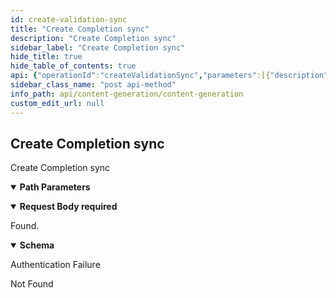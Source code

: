 ```yaml
---
id: create-validation-sync
title: "Create Completion sync"
description: "Create Completion sync"
sidebar_label: "Create Completion sync"
hide_title: true
hide_table_of_contents: true
api: {"operationId":"createValidationSync","parameters":[{"description":"The Content Generation id.","in":"path","name":"contentGenerationId","required":true,"schema":{"type":"integer","format":"int64"}}],"requestBody":{"content":{"application/json":{"schema":{"type":"object","description":"The id","properties":{"apply_to":{"type":"string","enum":["ALL","OLD_VERSION","MISSING"],"title":"ApplyTo"}},"title":"ValidationSyncRequest"}}},"required":true},"responses":{"200":{"content":{"application/json":{"schema":{"type":"object","properties":{"completions_errored":{"type":"integer","format":"int32","description":"The number of errored completions","readOnly":true},"completions_generated":{"type":"integer","format":"int32","description":"The number of generated completions","readOnly":true},"content_generation_id":{"type":"integer","format":"int64","description":"The parent content generation id.","readOnly":true},"created_at":{"type":"string","format":"date-time","description":"The create date-time.","readOnly":true},"has_errors":{"type":"boolean","description":"Whether the sync encountered errors.","readOnly":true},"id":{"type":"integer","format":"int64","description":"The unique id.","readOnly":true},"modified_at":{"type":"string","format":"date-time","description":"The last modified date-time.","readOnly":true},"started_at":{"type":"string","format":"date-time","description":"The started date-time.","readOnly":true},"stopped_at":{"type":"string","format":"date-time","description":"The stopped date-time.","readOnly":true},"total":{"type":"integer","format":"int32","description":"The total number of completions which needs to be generated","readOnly":true}},"required":["content_generation_id"],"title":"ValidationSync"}}},"description":"Found."},"401":{"description":"Authentication Failure"},"404":{"description":"Not Found"}},"security":[{"security_oauth2":[]}],"tags":["ContentGeneration Validation Syncs"],"description":"Create Completion sync","method":"post","path":"/content-generations/{contentGenerationId}/validation-syncs","servers":[{"url":"https://api.wordlift.io"}],"securitySchemes":{"security_oauth2":{"flows":{"authorizationCode":{"authorizationUrl":"https://s.wordlift.io/oauth/authorize/","scopes":{"basic":"basic scope"},"tokenUrl":"https://s.wordlift.io/oauth/token/"}},"type":"oauth2"}},"jsonRequestBodyExample":{"apply_to":"ALL"},"info":{"contact":{"email":"hello@wordlift.io","name":"WordLift","url":"https://wordlift.io"},"description":"Generate completions based on customized linguistic models.","license":{"name":"(c) copyright 2022-present WordLift","url":"https://wordlift.io"},"termsOfService":"https://wordlift.io/terms-of-service/","title":"Content Generation","version":"1.0"},"postman":{"name":"Create Completion sync","description":{"type":"text/plain"},"url":{"path":["content-generations",":contentGenerationId","validation-syncs"],"host":["{{baseUrl}}"],"query":[],"variable":[{"disabled":false,"description":{"content":"(Required) The Content Generation id.","type":"text/plain"},"type":"any","value":"","key":"contentGenerationId"}]},"header":[{"key":"Content-Type","value":"application/json"},{"key":"Accept","value":"application/json"}],"method":"POST","body":{"mode":"raw","raw":"\"\"","options":{"raw":{"language":"json"}}},"auth":{"type":"oauth2","oauth2":[]}}}
sidebar_class_name: "post api-method"
info_path: api/content-generation/content-generation
custom_edit_url: null
---
```



## Create Completion sync



Create Completion sync

<details style={{"marginBottom":"1rem"}} data-collapsed={false} open={true}><summary style={{}}><strong>Path Parameters</strong></summary><div><ul><ParamsItem className={"paramsItem"} param={{"description":"The Content Generation id.","in":"path","name":"contentGenerationId","required":true,"schema":{"type":"integer","format":"int64"}}}></ParamsItem></ul></div></details><MimeTabs><TabItem label={"application/json"} value={"application/json-schema"}><details style={{}} data-collapsed={false} open={true}><summary style={{"textAlign":"left"}}><strong>Request Body</strong><strong style={{"fontSize":"var(--ifm-code-font-size)","color":"var(--openapi-required)"}}> required</strong></summary><div style={{"textAlign":"left","marginLeft":"1rem"}}></div><ul style={{"marginLeft":"1rem"}}><SchemaItem collapsible={false} name={"apply_to"} required={false} schemaName={"ApplyTo"} qualifierMessage={"**Possible values:** [`ALL`, `OLD_VERSION`, `MISSING`]"} schema={{"type":"string","enum":["ALL","OLD_VERSION","MISSING"],"title":"ApplyTo"}}></SchemaItem></ul></details></TabItem></MimeTabs><div><ApiTabs><TabItem label={"200"} value={"200"}><div>

Found.

</div><div><MimeTabs schemaType={"response"}><TabItem label={"application/json"} value={"application/json"}><SchemaTabs><TabItem label={"Schema"} value={"Schema"}><details style={{}} data-collapsed={false} open={true}><summary style={{"textAlign":"left"}}><strong>Schema</strong></summary><div style={{"textAlign":"left","marginLeft":"1rem"}}></div><ul style={{"marginLeft":"1rem"}}><SchemaItem collapsible={false} name={"completions_errored"} required={false} schemaName={"int32"} qualifierMessage={undefined} schema={{"type":"integer","format":"int32","description":"The number of errored completions","readOnly":true}}></SchemaItem><SchemaItem collapsible={false} name={"completions_generated"} required={false} schemaName={"int32"} qualifierMessage={undefined} schema={{"type":"integer","format":"int32","description":"The number of generated completions","readOnly":true}}></SchemaItem><SchemaItem collapsible={false} name={"content_generation_id"} required={false} schemaName={"int64"} qualifierMessage={undefined} schema={{"type":"integer","format":"int64","description":"The parent content generation id.","readOnly":true}}></SchemaItem><SchemaItem collapsible={false} name={"created_at"} required={false} schemaName={"date-time"} qualifierMessage={undefined} schema={{"type":"string","format":"date-time","description":"The create date-time.","readOnly":true}}></SchemaItem><SchemaItem collapsible={false} name={"has_errors"} required={false} schemaName={"boolean"} qualifierMessage={undefined} schema={{"type":"boolean","description":"Whether the sync encountered errors.","readOnly":true}}></SchemaItem><SchemaItem collapsible={false} name={"id"} required={false} schemaName={"int64"} qualifierMessage={undefined} schema={{"type":"integer","format":"int64","description":"The unique id.","readOnly":true}}></SchemaItem><SchemaItem collapsible={false} name={"modified_at"} required={false} schemaName={"date-time"} qualifierMessage={undefined} schema={{"type":"string","format":"date-time","description":"The last modified date-time.","readOnly":true}}></SchemaItem><SchemaItem collapsible={false} name={"started_at"} required={false} schemaName={"date-time"} qualifierMessage={undefined} schema={{"type":"string","format":"date-time","description":"The started date-time.","readOnly":true}}></SchemaItem><SchemaItem collapsible={false} name={"stopped_at"} required={false} schemaName={"date-time"} qualifierMessage={undefined} schema={{"type":"string","format":"date-time","description":"The stopped date-time.","readOnly":true}}></SchemaItem><SchemaItem collapsible={false} name={"total"} required={false} schemaName={"int32"} qualifierMessage={undefined} schema={{"type":"integer","format":"int32","description":"The total number of completions which needs to be generated","readOnly":true}}></SchemaItem></ul></details></TabItem><TabItem label={"Example (from schema)"} value={"Example (from schema)"}><ResponseSamples responseExample={"{\n  \"completions_errored\": 0,\n  \"completions_generated\": 0,\n  \"content_generation_id\": 0,\n  \"created_at\": \"2023-07-20T12:14:49.164Z\",\n  \"has_errors\": true,\n  \"id\": 0,\n  \"modified_at\": \"2023-07-20T12:14:49.164Z\",\n  \"started_at\": \"2023-07-20T12:14:49.164Z\",\n  \"stopped_at\": \"2023-07-20T12:14:49.164Z\",\n  \"total\": 0\n}"} language={"json"}></ResponseSamples></TabItem></SchemaTabs></TabItem></MimeTabs></div></TabItem><TabItem label={"401"} value={"401"}><div>

Authentication Failure

</div><div></div></TabItem><TabItem label={"404"} value={"404"}><div>

Not Found

</div><div></div></TabItem></ApiTabs></div>
      